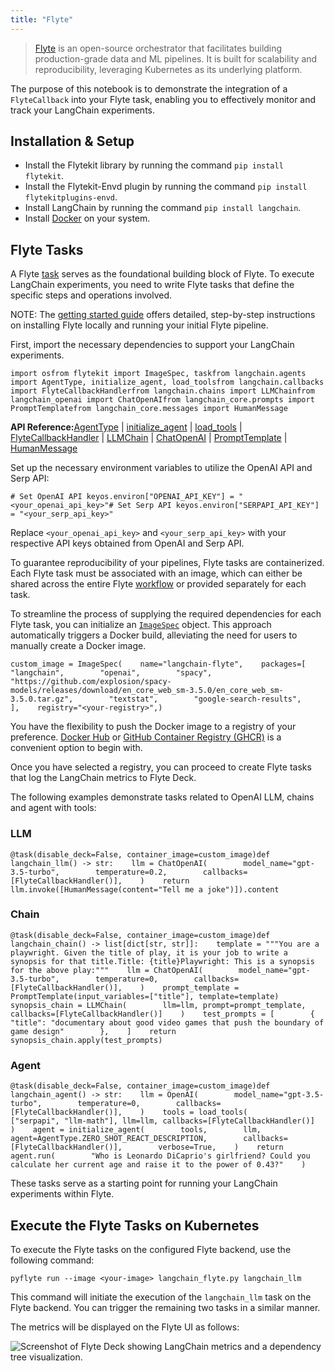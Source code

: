 ```yaml
---
title: "Flyte"
---
```


> [Flyte](https://github.com/flyteorg/flyte) is an open-source orchestrator that facilitates building production-grade data and ML pipelines. It is built for scalability and reproducibility, leveraging Kubernetes as its underlying platform.

The purpose of this notebook is to demonstrate the integration of a `FlyteCallback` into your Flyte task, enabling you to effectively monitor and track your LangChain experiments.

## Installation & Setup

* Install the Flytekit library by running the command `pip install flytekit`.
* Install the Flytekit-Envd plugin by running the command `pip install flytekitplugins-envd`.
* Install LangChain by running the command `pip install langchain`.
* Install [Docker](https://docs.docker.com/engine/install/) on your system.

## Flyte Tasks

A Flyte [task](https://docs.flyte.org/en/latest/user_guide/basics/tasks.html) serves as the foundational building block of Flyte. To execute LangChain experiments, you need to write Flyte tasks that define the specific steps and operations involved.

NOTE: The [getting started guide](https://docs.flyte.org/projects/cookbook/en/latest/index.html) offers detailed, step-by-step instructions on installing Flyte locally and running your initial Flyte pipeline.

First, import the necessary dependencies to support your LangChain experiments.

```
import osfrom flytekit import ImageSpec, taskfrom langchain.agents import AgentType, initialize_agent, load_toolsfrom langchain.callbacks import FlyteCallbackHandlerfrom langchain.chains import LLMChainfrom langchain_openai import ChatOpenAIfrom langchain_core.prompts import PromptTemplatefrom langchain_core.messages import HumanMessage
```

**API Reference:**[AgentType](https://python.langchain.com/api_reference/langchain/agents/langchain.agents.agent_types.AgentType.html) | [initialize\_agent](https://python.langchain.com/api_reference/langchain/agents/langchain.agents.initialize.initialize_agent.html) | [load\_tools](https://python.langchain.com/api_reference/community/agent_toolkits/langchain_community.agent_toolkits.load_tools.load_tools.html) | [FlyteCallbackHandler](https://python.langchain.com/api_reference/community/callbacks/langchain_community.callbacks.flyte_callback.FlyteCallbackHandler.html) | [LLMChain](https://python.langchain.com/api_reference/langchain/chains/langchain.chains.llm.LLMChain.html) | [ChatOpenAI](https://python.langchain.com/api_reference/openai/chat_models/langchain_openai.chat_models.base.ChatOpenAI.html) | [PromptTemplate](https://python.langchain.com/api_reference/core/prompts/langchain_core.prompts.prompt.PromptTemplate.html) | [HumanMessage](https://python.langchain.com/api_reference/core/messages/langchain_core.messages.human.HumanMessage.html)

Set up the necessary environment variables to utilize the OpenAI API and Serp API:

```
# Set OpenAI API keyos.environ["OPENAI_API_KEY"] = "<your_openai_api_key>"# Set Serp API keyos.environ["SERPAPI_API_KEY"] = "<your_serp_api_key>"
```

Replace `<your_openai_api_key>` and `<your_serp_api_key>` with your respective API keys obtained from OpenAI and Serp API.

To guarantee reproducibility of your pipelines, Flyte tasks are containerized. Each Flyte task must be associated with an image, which can either be shared across the entire Flyte [workflow](https://docs.flyte.org/en/latest/user_guide/basics/workflows.html) or provided separately for each task.

To streamline the process of supplying the required dependencies for each Flyte task, you can initialize an [`ImageSpec`](https://docs.flyte.org/en/latest/user_guide/customizing_dependencies/imagespec.html) object. This approach automatically triggers a Docker build, alleviating the need for users to manually create a Docker image.

```
custom_image = ImageSpec(    name="langchain-flyte",    packages=[        "langchain",        "openai",        "spacy",        "https://github.com/explosion/spacy-models/releases/download/en_core_web_sm-3.5.0/en_core_web_sm-3.5.0.tar.gz",        "textstat",        "google-search-results",    ],    registry="<your-registry>",)
```

You have the flexibility to push the Docker image to a registry of your preference. [Docker Hub](https://hub.docker.com/) or [GitHub Container Registry (GHCR)](https://docs.github.com/en/packages/working-with-a-github-packages-registry/working-with-the-container-registry) is a convenient option to begin with.

Once you have selected a registry, you can proceed to create Flyte tasks that log the LangChain metrics to Flyte Deck.

The following examples demonstrate tasks related to OpenAI LLM, chains and agent with tools:

### LLM

```
@task(disable_deck=False, container_image=custom_image)def langchain_llm() -> str:    llm = ChatOpenAI(        model_name="gpt-3.5-turbo",        temperature=0.2,        callbacks=[FlyteCallbackHandler()],    )    return llm.invoke([HumanMessage(content="Tell me a joke")]).content
```

### Chain

```
@task(disable_deck=False, container_image=custom_image)def langchain_chain() -> list[dict[str, str]]:    template = """You are a playwright. Given the title of play, it is your job to write a synopsis for that title.Title: {title}Playwright: This is a synopsis for the above play:"""    llm = ChatOpenAI(        model_name="gpt-3.5-turbo",        temperature=0,        callbacks=[FlyteCallbackHandler()],    )    prompt_template = PromptTemplate(input_variables=["title"], template=template)    synopsis_chain = LLMChain(        llm=llm, prompt=prompt_template, callbacks=[FlyteCallbackHandler()]    )    test_prompts = [        {            "title": "documentary about good video games that push the boundary of game design"        },    ]    return synopsis_chain.apply(test_prompts)
```

### Agent

```
@task(disable_deck=False, container_image=custom_image)def langchain_agent() -> str:    llm = OpenAI(        model_name="gpt-3.5-turbo",        temperature=0,        callbacks=[FlyteCallbackHandler()],    )    tools = load_tools(        ["serpapi", "llm-math"], llm=llm, callbacks=[FlyteCallbackHandler()]    )    agent = initialize_agent(        tools,        llm,        agent=AgentType.ZERO_SHOT_REACT_DESCRIPTION,        callbacks=[FlyteCallbackHandler()],        verbose=True,    )    return agent.run(        "Who is Leonardo DiCaprio's girlfriend? Could you calculate her current age and raise it to the power of 0.43?"    )
```

These tasks serve as a starting point for running your LangChain experiments within Flyte.

## Execute the Flyte Tasks on Kubernetes

To execute the Flyte tasks on the configured Flyte backend, use the following command:

```
pyflyte run --image <your-image> langchain_flyte.py langchain_llm
```

This command will initiate the execution of the `langchain_llm` task on the Flyte backend. You can trigger the remaining two tasks in a similar manner.

The metrics will be displayed on the Flyte UI as follows:

![Screenshot of Flyte Deck showing LangChain metrics and a dependency tree visualization.](/images/oss/integrations/providers/flyte/c8zl7irwkdda/Screenshot_2023-06-20_at_1.23.29_PM_MZYeG0dKa.png "Flyte Deck Metrics Display")
